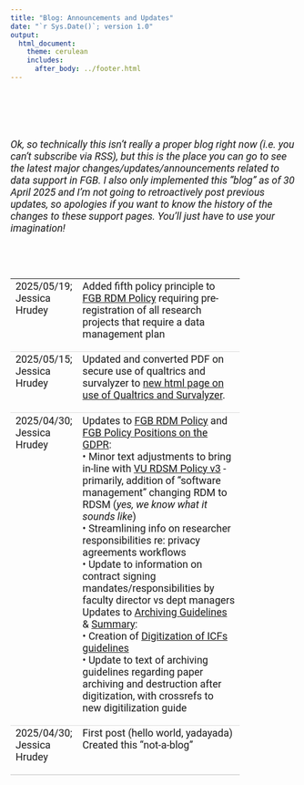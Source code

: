 ```yaml
---
title: "Blog: Announcements and Updates"
date: "`r Sys.Date()`; version 1.0"
output: 
  html_document:
    theme: cerulean
    includes: 
      after_body: ../footer.html
---
```


<style type="text/css">

/* need to ensure all text is in Roboto so as to be in-line with VU house style*/

body {
  font-family: 'Roboto', sans-serif;
}

.main-container {
  max-width: 80%;
  margin-left: auto;
  margin-right: auto;
  padding-top: 5%;
  padding-bottom: 30%;
  padding-right: 10%;
  padding-left: 10%;
}

h1.title {
  font-size: 28px;
  text-align: center;
}

h4.date { /* this is to affect the size of the date text in the YAML when it prints in html  */
  font-size: 20px;
  text-align: center;
}

p, summary {
  font-size: 18px;
}

li {
  font-size: 18px;
  margin: 5px;
}

table {
  width: 80%;
}

table, td { 
  vertical-align: top;
  text-align: left;
  border-bottom: 1px solid #ddd;
  font-size: 18px;
}


table tr td:first-of-type {
    width: 20%;
    padding-bottom: 20px;
}
table tr td:nth-of-type(2) {
    width: 80%;
    padding-bottom: 20px;
}

</style>

\
\
\


*Ok, so technically this isn't really a proper blog right now (i.e. you can't subscribe via RSS), but this is the place you can go to see the latest major changes/updates/announcements related to data support in FGB. I also only implemented this "blog" as of 30 April 2025 and I'm not going to retroactively post previous updates, so apologies if you want to know the history of the changes to these support pages. You'll just have to use your imagination!*

\
\

| | |
| -- | ----------------------- |
| 2025/05/19; Jessica Hrudey | Added fifth policy principle to [FGB RDM Policy](../Policies/FGB_RDM_Policy.html){target="_blank"} requiring pre-registration of all research projects that require a data management plan |
| 2025/05/15; Jessica Hrudey | Updated and converted PDF on secure use of qualtrics and survalyzer to [new html page on use of Qualtrics and Survalyzer](../rdm/tools/SecureUseOfQuestionnaireTools.html){target="_blank"}.
| 2025/04/30; Jessica Hrudey | Updates to [FGB RDM Policy](../Policies/FGB_RDM_Policy.html){target="_blank"} and [FGB Policy Positions on the GDPR](../Policies/FGB_Policy_Positions_GDPR.html){target="_blank"}: <br>&bull; Minor text adjustments to bring in-line with [VU RDSM Policy v3](https://rdm.vu.nl/public/policies-regulations/RDSM-policy-VU-EN-v3.0.pdf){target="_blank"} - primarily, addition of "software management" changing RDM to RDSM (*yes, we know what it sounds like*) <br>&bull; Streamlining info on researcher responsibilities re: privacy agreements workflows <br>&bull; Update to information on contract signing mandates/responsibilities by faculty director vs dept managers <br> Updates to [Archiving Guidelines](../rdm/archiving/ArchivingGuidelinesFull.html){target="_blank"} & [Summary](../rdm/archiving/ArchivingGuidelinesSummary.html){target="_blank"}: <br>&bull; Creation of [Digitization of ICFs guidelines](../rdm/archiving/DigitizingICFs.html){target="_blank"} <br>&bull; Update to text of archiving guidelines regarding paper archiving and destruction after digitization, with crossrefs to new digitilization guide |
| 2025/04/30; Jessica Hrudey | First post (hello world, yadayada) <br> Created this "not-a-blog" |
